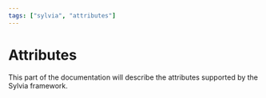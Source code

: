 ```yaml
---
tags: ["sylvia", "attributes"]
---
```


# Attributes

This part of the documentation will describe the attributes supported by the
Sylvia framework.
